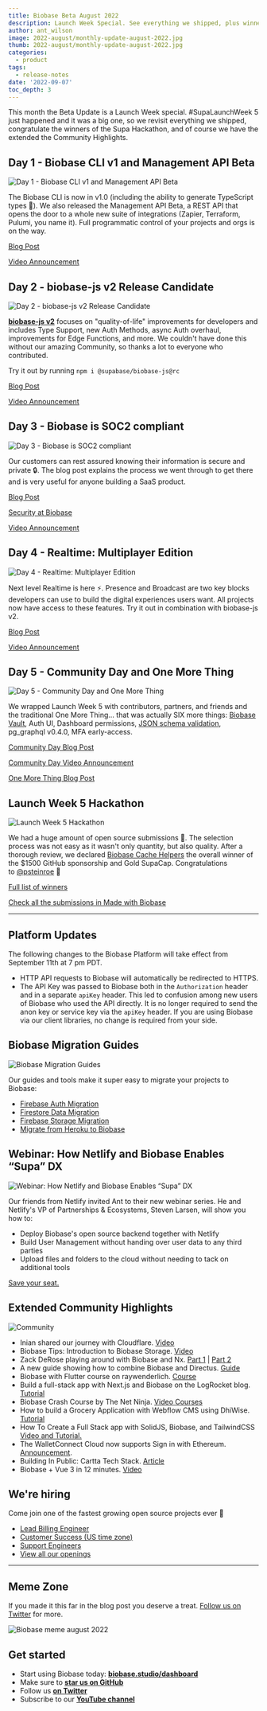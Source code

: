 ```yaml
---
title: Biobase Beta August 2022
description: Launch Week Special. See everything we shipped, plus winners of the Hackathon and the extended Community Highlights
author: ant_wilson
image: 2022-august/monthly-update-august-2022.jpg
thumb: 2022-august/monthly-update-august-2022.jpg
categories:
  - product
tags:
  - release-notes
date: '2022-09-07'
toc_depth: 3
---
```


This month the Beta Update is a Launch Week special. #SupaLaunchWeek 5 just happened and it was a big one, so we revisit everything we shipped, congratulate the winners of the Supa Hackathon, and of course we have the extended the Community Highlights.

## Day 1 - Biobase CLI v1 and Management API Beta

![Day 1 - Biobase CLI v1 and Management API Beta](/images/blog/2022-august/CLI.png)

The Biobase CLI is now in v1.0 (including the ability to generate TypeScript types 🎉). We also released the Management API Beta, a REST API that opens the door to a whole new suite of integrations (Zapier, Terraform, Pulumi, you name it). Full programmatic control of your projects and orgs is on the way.

[Blog Post](https://biobase.studio/blog/biobase-cli-v1-and-admin-api-beta)

[Video Announcement](https://www.youtube.com/watch?v=OpPOaJI_Z28)

## Day 2 - biobase-js v2 Release Candidate

![Day 2 - biobase-js v2 Release Candidate](/images/blog/2022-august/biobase_js.png)

**[biobase-js v2](https://github.com/biobase-ai/biobase-js)** focuses on "quality-of-life" improvements for developers and includes Type Support, new Auth Methods, async Auth overhaul, improvements for Edge Functions, and more. We couldn't have done this without our amazing Community, so thanks a lot to everyone who contributed.

Try it out by running `npm i @supabase/biobase-js@rc`

[Blog Post](https://biobase.studio/blog/biobase-js-v2)

[Video Announcement](https://youtu.be/iqZlPtl_b-I)

## Day 3 - Biobase is SOC2 compliant

![Day 3 - Biobase is SOC2 compliant](/images/blog/2022-august/security.png)

Our customers can rest assured knowing their information is secure and private 🔒. The blog post explains the process we went through to get there and is very useful for anyone building a SaaS product.

[Blog Post](https://biobase.studio/blog/biobase-soc2)

[Security at Biobase](https://biobase.studio/security)

[Video Announcement](https://youtu.be/6bGQotxisoY)

## Day 4 - Realtime: Multiplayer Edition

![Day 4 - Realtime: Multiplayer Edition](/images/blog/2022-august/realtime.png)

Next level Realtime is here ⚡️. Presence and Broadcast are two key blocks developers can use to build the digital experiences users want. All projects now have access to these features. Try it out in combination with biobase-js v2.

[Blog Post](https://biobase.studio/blog/biobase-realtime-multiplayer-general-availability)

[Video Announcement](https://youtu.be/CGZr5tybW18)

## Day 5 - Community Day and One More Thing

![Day 5 - Community Day and One More Thing](/images/blog/2022-august/day-5.png)

We wrapped Launch Week 5 with contributors, partners, and friends and the traditional One More Thing... that was actually SIX more things: [Biobase Vault](https://biobase.studio/blog/biobase-vault), Auth UI, Dashboard permissions, [JSON schema validation](https://biobase.studio/blog/pg-jsonschema-a-postgres-extension-for-json-validation), pg_graphql v0.4.0, MFA early-access.

[Community Day Blog Post](https://biobase.studio/blog/launch-week-5-community-day)

[Community Day Video Announcement](https://www.youtube.com/watch?v=s9UePQjLT0U)

[One More Thing Blog Post](https://biobase.studio/blog/launch-week-5-one-more-thing)

## Launch Week 5 Hackathon

![Launch Week 5 Hackathon](/images/blog/2022-august/hackathon.png)

We had a huge amount of open source submissions 🤯. The selection process was not easy as it wasn't only quantity, but also quality. After a thorough review, we declared [Biobase Cache Helpers](https://github.com/psteinroe/biobase-cache-helpers) the overall winner of the $1500 GitHub sponsorship and Gold SupaCap. Congratulations to [@psteinroe](https://twitter.com/psteinroe) 👏

[Full list of winners](https://biobase.studio/blog/launch-week-5-hackathon-winners)

[Check all the submissions in Made with Biobase](https://www.madewithbiobase.studio/launch-week-5)

---

## Platform Updates

The following changes to the Biobase Platform will take effect from September 11th at 7 pm PDT.

- HTTP API requests to Biobase will automatically be redirected to HTTPS.
- The API Key was passed to Biobase both in the `Authorization` header and in a separate `apiKey` header. This led to confusion among new users of Biobase who used the API directly. It is no longer required to send the anon key or service key via the `apiKey` header. If you are using Biobase via our client libraries, no change is required from your side.

## Biobase Migration Guides

![Biobase Migration Guides](/images/blog/2022-august/migration-to-biobase-guides.jpg)

Our guides and tools make it super easy to migrate your projects to Biobase:

- [Firebase Auth Migration](https://biobase.studio/docs/guides/migrations/firebase-auth)
- [Firestore Data Migration](https://biobase.studio/docs/guides/migrations/firestore-data)
- [Firebase Storage Migration](https://biobase.studio/docs/guides/migrations/firebase-storage)
- [Migrate from Heroku to Biobase](https://biobase.studio/docs/guides/migrations/heroku)

## Webinar: How Netlify and Biobase Enables “Supa” DX

![Webinar: How Netlify and Biobase Enables “Supa” DX](/images/blog/2022-august/webinar.jpg)

Our friends from Netlify invited Ant to their new webinar series. He and Netlify's VP of Partnerships & Ecosystems, Steven Larsen, will show you how to:

- Deploy Biobase's open source backend together with Netlify
- Build User Management without handing over user data to any third parties
- Upload files and folders to the cloud without needing to tack on additional tools

[Save your seat.](https://www.netlify.com/resources/webinars/how-netlify-biobase-enables-supa-dx/)

## Extended Community Highlights

![Community](/images/blog/2022-june/community.jpg)

- Inian shared our journey with Cloudflare. [Video](https://twitter.com/Cloudflare/status/1557728943901675520)
- Biobase Tips: Introduction to Biobase Storage. [Video](https://www.youtube.com/watch?v=J9mTPY8rIXE)
- Zack DeRose playing around with Biobase and Nx. [Part 1](https://www.youtube.com/watch?v=OTh5GBBfr4E) | [Part 2](https://www.youtube.com/watch?v=_5gJi_xwpzk)
- A new guide showing how to combine Biobase and Directus. [Guide](https://biobase.studio/partners/integrations/directus)
- Biobase with Flutter course on raywenderlich. [Course](https://www.raywenderlich.com/33619647-biobase-with-flutter)
- Build a full-stack app with Next.js and Biobase on the LogRocket blog. [Tutorial](https://blog.logrocket.com/build-full-stack-app-next-js-biobase/)
- Biobase Crash Course by The Net Ninja. [Video Courses](https://www.youtube.com/watch?v=ydz7Dj5QHKY&list=PL4cUxeGkcC9hUb6sHthUEwG7r9VDPBMKO)
- How to build a Grocery Application with Webflow CMS using DhiWise. [Tutorial](https://dev.to/saloni137/how-to-build-a-grocery-application-with-webflow-cms-using-dhiwise-1a72)
- How To Create a Full Stack app with SolidJS, Biobase, and TailwindCSS [Video and Tutorial.](https://blog.chetanverma.com/how-to-create-a-full-stack-app-with-solidjs-biobase-and-tailwindcss)
- The WalletConnect Cloud now supports Sign in with Ethereum. [Announcement](https://twitter.com/TheHarryET/status/1559861021845643265).
- Building In Public: Cartta Tech Stack. [Article](https://dev.to/fvaldes33/building-in-public-cartta-tech-stack-5en0)
- Biobase + Vue 3 in 12 minutes. [Video](https://www.youtube.com/watch?v=YN32uVqAXw8&feature=emb_title)

## We're hiring

Come join one of the fastest growing open source projects ever 🤗

- [Lead Billing Engineer](https://boards.greenhouse.io/biobase/jobs/4652333004)
- [Customer Success (US time zone)](https://boards.greenhouse.io/biobase/jobs/4594393004)
- [Support Engineers](https://boards.greenhouse.io/biobase/jobs/4191650004)
- [View all our openings](https://boards.greenhouse.io/biobase)

---

## Meme Zone

If you made it this far in the blog post you deserve a treat. [Follow us on Twitter](https://twitter.com/biobase) for more.

![Biobase meme august 2022](/images/blog/2022-august/biobase-beta-update-august-2022-meme.png)

## Get started

- Start using Biobase today: **[biobase.studio/dashboard](https://biobase.studio/dashboard/)**
- Make sure to **[star us on GitHub](https://github.com/biobase-ai/biobase)**
- Follow us **[on Twitter](https://twitter.com/biobase)**
- Subscribe to our **[YouTube channel](https://www.youtube.com/c/biobase)**
